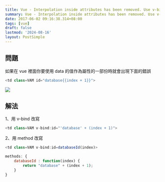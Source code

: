 ```yaml
---
title: Vue - Interpolation inside attributes has been removed. Use v-bind or the colon shorthand instead
summary: Vue - Interpolation inside attributes has been removed. Use v-bind or the colon shorthand instead
date: 2017-06-02 09:16:38.314+08:00
tags: [vue]
draft: false
lastmod: '2024-08-16'
layout: PostSimple
---
```


## 問題

如果在 vue 裡面你要使用 data 的值作為屬性的一部份時就會出現下面的錯誤

```js
<td class=VAM id="database{{index + 1}}">
```

![](/static/images/404.webp)

## 解法

1、用 v-bind 改寫

```js
<td class=VAM v-bind:id="'database' + (index + 1)">
```

2、用 method 改寫

```js
<td class=VAM v-bind:id=databaseId(index)>

methods: {
    databaseId : function(index) {
        return "database" + (index + 1);
    }
}
```
